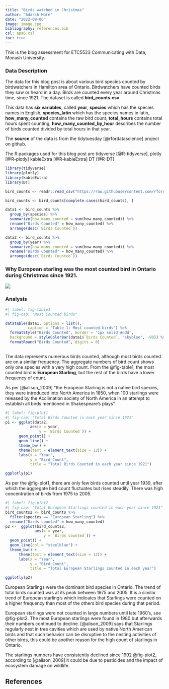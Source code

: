 ```yaml
---
title: "Birds watched in Christmas"
author: "Adarsh More"
date: "2022-09-06"
image: image.jpg
bibliography: references.bib
csl: apa6.csl
toc: true
---
```


This is the blog assessment for ETC5523 Communicating with Data, Monash University.

### Data Description

 The data for this blog post is about various bird species counted by birdwatchers in Hamilton area of Ontario. Birdwatchers have counted birds they saw or heard in a day. Birds are counted every year around Christmas time, since 1921. The dataset is called **bird_counts.csv**. 
 
 This data has **six variables**, called **year**, **species** which has the species names in English, **species_latin** which has the species names in latin, **how_many_counted** contains the raw bird count, **total_hours** contains total hours spent counting, **how_many_counted_by_hour** describes the number of birds counted divided by total hours in that year.

The **source** of the data is from the tidytuesday [@rfordatascience] project on github.

The R packages used for this blog post are 
 tidyverse [@R-tidyverse], 
 plotly [@R-plotly]
 kableExtra [@R-kableExtra]
 DT [@R-DT]


```r
library(tidyverse)
library(plotly)
library(kableExtra)
library(DT)
```

```r
bird_counts <- readr::read_csv("https://raw.githubusercontent.com/rfordatascience/tidytuesday/master/data/2019/2019-06-18/bird_counts.csv")

bird_counts <- bird_counts[complete.cases(bird_counts), ]
```

```r
data1 <- bird_counts %>% 
  group_by(species) %>%
  summarize(how_many_counted = sum(how_many_counted)) %>%
  rename("Birds Counted" = how_many_counted) %>% 
  arrange(desc(`Birds Counted`)) 
```

```r
data2 <- bird_counts %>% 
  group_by(year) %>%
  summarize(how_many_counted = sum(how_many_counted)) %>%
  rename("Birds Counted" = how_many_counted) %>% 
  arrange(desc(`Birds Counted`))
```


### Why European starling was the most counted bird in Ontario during Christmas since 1921.  

![](image.jpg)


### Analysis

```r
#| label: fig-table1
#| fig-cap: "Most Counted birds" 

datatable(data1, options = list(),
          caption = "Table 1: Most counted birds") %>% 
  formatStyle("Birds Counted", border = '1px solid #ddd',
  background = styleColorBar(data1$`Birds Counted`, "skyblue", -90)) %>% 
  formatRound("Birds Counted", digits = 0)
              
```


The data represents numerous birds counted, although most birds counted are on a similar frequency. The aggregate numbers of bird count shows only one species with a very high count. From the @fig-table1, the most counted bird is **European Starling**, but the rest of the birds have a lower frequency of count.


As per [@alison_2009] "the European Starling is not a native bird species, they were introduced into North America in 1850, when 100 starlings were released by the Acclimation society of North America in an attempt to establish all birds mentioned in Shakespeare's plays".


```r
#| label: fig-plot1
#| fig-cap: "Total Birds Counted in each year since 1921"
p1 <- ggplot(data2,
           aes(x = year,
               y = `Birds Counted`)) +
      geom_point() +
      geom_line() +
      theme_bw() +
      theme(text = element_text(size = 12)) +
      labs(x = "Year",
           y = "Bird Count",
           title = "Total Birds Counted in each year since 1921")

ggplotly(p1)
```

As per the @fig-plot1, there are only few birds counted until year 1939, after which the aggregate bird count fluctuates but rises steadily. There was high concentration of birds from 1975 to 2005.


```r
#| label: fig-plot2
#| fig-cap: "Total European Starlings counted in each year since 1921"
bird_counts2 <- bird_counts %>% 
  filter(species == "European Starling") %>% 
  rename("Birds counted" = how_many_counted)
p2 <-  ggplot(bird_counts2,
             aes(x = year,
                 y = `Birds counted`)) +
  geom_point() +
  geom_line(col = "steelblue") +
  theme_bw() +
      theme(text = element_text(size = 12)) +
      labs(x = "Year",
           y = "Bird Count",
           title = "Total European Starlings counted in each year")

ggplotly(p2)
```


European Starlings were the dominant bird species in Ontario. The trend of total birds counted was at its peak between 1975 and 2005. It is a similar trend of European starling's which indicates that Starlings were counted on a higher frequency than most of the others bird species during that period.

European starlings were not counted in large numbers until late 1960's, see @fig-plot2. The most European starlings were found in 1980 but afterwards their numbers continued to decline. [@alison_2009] says that Starlings regularly nest in tree cavities which are used by native North American birds and that such behavior can be disruptive to the nesting activities of other birds, this could be another reason for the high count of starlings in Ontario.

The starlings numbers have consistently declined since 1992 @fig-plot2, according to [@alison_2009] it could be due to pesticides and the impact of ecosystem damage on wildlife.







## References
